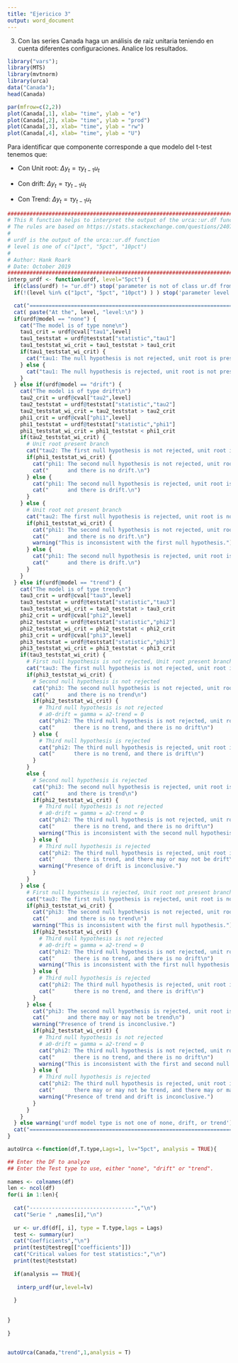 ```yaml
---
title: "Ejericico 3"
output: word_document
---
```


3. 	Con las series Canada haga un análisis de raíz unitaria teniendo en cuenta 
diferentes configuraciones.  Analice los resultados.

```r
library("vars");
library(MTS)
library(mvtnorm)
library(urca)
data("Canada");
head(Canada)
```

```r
par(mfrow=c(2,2))
plot(Canada[,1], xlab= "time", ylab = "e")
plot(Canada[,2], xlab= "time", ylab = "prod")
plot(Canada[,3], xlab= "time", ylab = "rw")
plot(Canada[,4], xlab= "time", ylab = "U")

```
Para identificar que componente corresponde a que modelo del t-test tenemos que:

* Con Unit root: $\Delta y_t =\tau y_{t-1} u_t$

* Con drift:     $\Delta y_t =\tau y_{t-1} u_t$

* Con Trend:     $\Delta y_t =\tau y_{t-1} u_t$



```r
############################################################################################
# This R function helps to interpret the output of the urca::ur.df function.
# The rules are based on https://stats.stackexchange.com/questions/24072/interpreting-rs-ur-df-dickey-fuller-unit-root-test-results
#
# urdf is the output of the urca::ur.df function
# level is one of c("1pct", "5pct", "10pct")
#
# Author: Hank Roark
# Date: October 2019
############################################################################################
interp_urdf <- function(urdf, level="5pct") {
  if(class(urdf) != "ur.df") stop('parameter is not of class ur.df from urca package')
  if(!(level %in% c("1pct", "5pct", "10pct") ) ) stop('parameter level is not one of 1pct, 5pct, or 10pct')

  cat("========================================================================\n")
  cat( paste("At the", level, "level:\n") )
  if(urdf@model == "none") {
    cat("The model is of type none\n")
    tau1_crit = urdf@cval["tau1",level]
    tau1_teststat = urdf@teststat["statistic","tau1"]
    tau1_teststat_wi_crit = tau1_teststat > tau1_crit
    if(tau1_teststat_wi_crit) {
      cat("tau1: The null hypothesis is not rejected, unit root is present\n")
    } else {
      cat("tau1: The null hypothesis is rejected, unit root is not present\n")
    }
  } else if(urdf@model == "drift") {
    cat("The model is of type drift\n")
    tau2_crit = urdf@cval["tau2",level]
    tau2_teststat = urdf@teststat["statistic","tau2"]
    tau2_teststat_wi_crit = tau2_teststat > tau2_crit
    phi1_crit = urdf@cval["phi1",level]
    phi1_teststat = urdf@teststat["statistic","phi1"]
    phi1_teststat_wi_crit = phi1_teststat < phi1_crit
    if(tau2_teststat_wi_crit) {
      # Unit root present branch
      cat("tau2: The first null hypothesis is not rejected, unit root is present\n")
      if(phi1_teststat_wi_crit) {
        cat("phi1: The second null hypothesis is not rejected, unit root is present\n")
        cat("      and there is no drift.\n")
      } else {
        cat("phi1: The second null hypothesis is rejected, unit root is present\n")
        cat("      and there is drift.\n")
      }
    } else {
      # Unit root not present branch
      cat("tau2: The first null hypothesis is rejected, unit root is not present\n")
      if(phi1_teststat_wi_crit) {
        cat("phi1: The second null hypothesis is not rejected, unit root is present\n")
        cat("      and there is no drift.\n")
        warning("This is inconsistent with the first null hypothesis.")
      } else {
        cat("phi1: The second null hypothesis is rejected, unit root is not present\n")
        cat("      and there is drift.\n")
      }
    }
  } else if(urdf@model == "trend") {
    cat("The model is of type trend\n")
    tau3_crit = urdf@cval["tau3",level]
    tau3_teststat = urdf@teststat["statistic","tau3"]
    tau3_teststat_wi_crit = tau3_teststat > tau3_crit
    phi2_crit = urdf@cval["phi2",level]
    phi2_teststat = urdf@teststat["statistic","phi2"]
    phi2_teststat_wi_crit = phi2_teststat < phi2_crit
    phi3_crit = urdf@cval["phi3",level]
    phi3_teststat = urdf@teststat["statistic","phi3"]
    phi3_teststat_wi_crit = phi3_teststat < phi3_crit
    if(tau3_teststat_wi_crit) {
      # First null hypothesis is not rejected, Unit root present branch
      cat("tau3: The first null hypothesis is not rejected, unit root is present\n")
      if(phi3_teststat_wi_crit) {
        # Second null hypothesis is not rejected
        cat("phi3: The second null hypothesis is not rejected, unit root is present\n")
        cat("      and there is no trend\n")
        if(phi2_teststat_wi_crit) {
          # Third null hypothesis is not rejected
          # a0-drift = gamma = a2-trend = 0
          cat("phi2: The third null hypothesis is not rejected, unit root is present\n")
          cat("      there is no trend, and there is no drift\n")
        } else {
          # Third null hypothesis is rejected
          cat("phi2: The third null hypothesis is rejected, unit root is present\n")
          cat("      there is no trend, and there is drift\n")
        }
      }
      else {
        # Second null hypothesis is rejected
        cat("phi3: The second null hypothesis is rejected, unit root is present\n")
        cat("      and there is trend\n")
        if(phi2_teststat_wi_crit) {
          # Third null hypothesis is not rejected
          # a0-drift = gamma = a2-trend = 0
          cat("phi2: The third null hypothesis is not rejected, unit root is present\n")
          cat("      there is no trend, and there is no drift\n")
          warning("This is inconsistent with the second null hypothesis.")
        } else {
          # Third null hypothesis is rejected
          cat("phi2: The third null hypothesis is rejected, unit root is present\n")
          cat("      there is trend, and there may or may not be drift\n")
          warning("Presence of drift is inconclusive.")
        }
      }
    } else {
      # First null hypothesis is rejected, Unit root not present branch
      cat("tau3: The first null hypothesis is rejected, unit root is not present\n")
      if(phi3_teststat_wi_crit) {
        cat("phi3: The second null hypothesis is not rejected, unit root is present\n")
        cat("      and there is no trend\n")
        warning("This is inconsistent with the first null hypothesis.")
        if(phi2_teststat_wi_crit) {
          # Third null hypothesis is not rejected
          # a0-drift = gamma = a2-trend = 0
          cat("phi2: The third null hypothesis is not rejected, unit root is present\n")
          cat("      there is no trend, and there is no drift\n")
          warning("This is inconsistent with the first null hypothesis.")
        } else {
          # Third null hypothesis is rejected
          cat("phi2: The third null hypothesis is rejected, unit root is not present\n")
          cat("      there is no trend, and there is drift\n")
        }
      } else {
        cat("phi3: The second null hypothesis is rejected, unit root is not present\n")
        cat("      and there may or may not be trend\n")
        warning("Presence of trend is inconclusive.")
        if(phi2_teststat_wi_crit) {
          # Third null hypothesis is not rejected
          # a0-drift = gamma = a2-trend = 0
          cat("phi2: The third null hypothesis is not rejected, unit root is present\n")
          cat("      there is no trend, and there is no drift\n")
          warning("This is inconsistent with the first and second null hypothesis.")
        } else {
          # Third null hypothesis is rejected
          cat("phi2: The third null hypothesis is rejected, unit root is not present\n")
          cat("      there may or may not be trend, and there may or may not be drift\n")
          warning("Presence of trend and drift is inconclusive.")
        }
      }
    }
  } else warning('urdf model type is not one of none, drift, or trend')
  cat("========================================================================\n")
}
```

```r
autoUrca <-function(df,T.type,Lags=1, lv="5pct", analysis = TRUE){

## Enter the DF to analyze
## Enter the Test type to use, either "none", "drift" or "trend".
  
names <- colnames(df)    
len <- ncol(df)
for(i in 1:len){
  
  cat("---------------------------------","\n")
  cat("Serie " ,names[i],"\n")
  
  ur <- ur.df(df[, i], type = T.type,lags = Lags)
  test <- summary(ur)
  cat("Coefficients","\n")
  print(test@testreg[["coefficients"]])
  cat("Critical values for test statistics:","\n")
  print(test@teststat)
  
  if(analysis == TRUE){
    
   interp_urdf(ur,level=lv) 
    
  }
  
  
}
  
}
  

```


```r
autoUrca(Canada,"trend",1,analysis = T)
```



